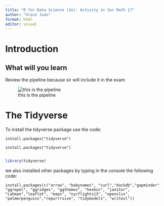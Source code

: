 ```yaml
---
title: "R for Data Science (2e): Activity in Sec Math 17"
author: "Grace Juan"
format: html
editor: visual
---
```


# Introduction

## What will you learn

Review the pipeline because sir will include it in the exam

![this is the pipeline](RforDSpics/rfordspic1.png)

# The Tidyverse

To install the tidyverse package use the code:

`install.packages("tidyverse")`

`install.packages("tidyverse")`

```         
```

```r
library(tidyverse)

```

we also installed other packages by typing in the console the following code:

`install.packages(c("arrow", "babynames", "curl","duckdb","gapminder" "ggrepel", "ggridges", "ggthemes", "hexbin", "janitor", "Lahman","leaflet", "maps", "nycflights13", "openxlsx", "palmerpenguins","repurrrsive", "tidymodels", "writexl"))`
